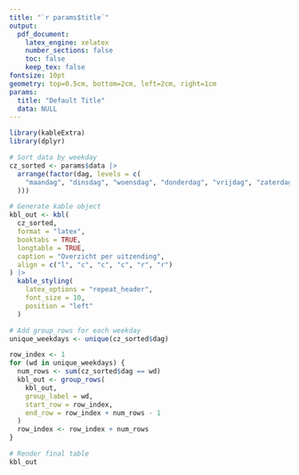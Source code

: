 ```yaml
---
title: "`r params$title`"
output: 
  pdf_document:
    latex_engine: xelatex
    number_sections: false
    toc: false
    keep_tex: false
fontsize: 10pt
geometry: top=0.5cm, bottom=2cm, left=2cm, right=1cm
params:
  title: "Default Title"
  data: NULL
---
```


```r
library(kableExtra)
library(dplyr)

# Sort data by weekday 
cz_sorted <- params$data |>
  arrange(factor(dag, levels = c(
    "maandag", "dinsdag", "woensdag", "donderdag", "vrijdag", "zaterdag", "zondag", "RoD_maand", "TOTAAL"
  )))

# Generate kable object
kbl_out <- kbl(
  cz_sorted,
  format = "latex",
  booktabs = TRUE,
  longtable = TRUE,
  caption = "Overzicht per uitzending",
  align = c("l", "c", "c", "c", "r", "r")
) |>
  kable_styling(
    latex_options = "repeat_header",
    font_size = 10,
    position = "left"
  )

# Add group_rows for each weekday
unique_weekdays <- unique(cz_sorted$dag)

row_index <- 1
for (wd in unique_weekdays) {
  num_rows <- sum(cz_sorted$dag == wd)
  kbl_out <- group_rows(
    kbl_out,
    group_label = wd,
    start_row = row_index,
    end_row = row_index + num_rows - 1
  )
  row_index <- row_index + num_rows
}

# Render final table
kbl_out
```

\begin{samepage}

\textbf{Toelichting:}
{\raggedright
\begin{itemize}
  \item Cijfers over het aantal \textbf{uren} zijn alleen voor Streams beschikbaar. 
  \item Cijfers over het aantal \textbf{luisteraars} zijn voor Streams en OnDemand beschikbaar.
  \item Het OnDemand-cijfer slaat op luisteraars die deze maand via OnDemand naar \textbf{willekeurige} afleveringen van dit programma hebben geluisterd. Kon elke aflevering zijn die ooit van dit programma gemaakt is.
  \item Voor zover we dit programma via themakanalen uitzenden, zijn de cijfers daarvan verwerkt in \textbf{Themakanalen.pdf}.
\end{itemize}
}

\end{samepage}
